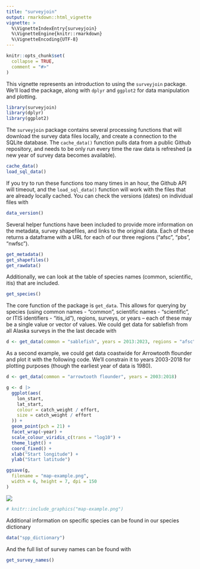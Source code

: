 ```yaml
---
title: "surveyjoin"
output: rmarkdown::html_vignette
vignette: >
  %\VignetteIndexEntry{surveyjoin}
  %\VignetteEngine{knitr::rmarkdown}
  %\VignetteEncoding{UTF-8}
---
```


```r
knitr::opts_chunk$set(
  collapse = TRUE,
  comment = "#>"
)
```

This vignette represents an introduction to using the `surveyjoin` package. We'll load the package, along with `dplyr` and `ggplot2` for data manipulation and plotting.

```r
library(surveyjoin)
library(dplyr)
library(ggplot2)
```

The `surveyjoin` package contains several processing functions that will download the survey data files locally, and create a connection to the SQLite database. The `cache_data()` function pulls data from a public Github repository, and needs to be only run every time the raw data is refreshed (a new year of survey data becomes available).

```r
cache_data()
load_sql_data()
```

If you try to run these functions too many times in an hour, the Github API will timeout, and the `load_sql_data()` function will work with the files that are already locally cached. You can check the versions (dates) on individual files with 

```r
data_version()
```

Several helper functions have been included to provide more information on the metadata, survey shapefiles, and links to the original data. Each of these returns a dataframe with a URL for each of our three regions ("afsc", "pbs", "nwfsc").

```r
get_metadata()
get_shapefiles()
get_rawdata()
```

Additionally, we can look at the table of species names (common, scientific, itis) that are included. 

```r
get_species()
```


The core function of the package is `get_data`. This allows for querying by species (using common names - "common", scientific names - "scientific", or ITIS identifiers - "itis_id"), regions, surveys, or years -- each of these may be a single value or vector of values. We could get data for sablefish from all Alaska surveys in the the last decade with

```r
d <- get_data(common = "sablefish", years = 2013:2023, regions = "afsc")
```

As a second example, we could get data coastwide for Arrowtooth flounder and plot it with the following code. We'll constrain it to years 2003-2018 for plotting purposes (though the earliest year of data is 1980).

```r
d <- get_data(common = "arrowtooth flounder", years = 2003:2018)

g <- d |>
  ggplot(aes(
    lon_start,
    lat_start,
    colour = catch_weight / effort,
    size = catch_weight / effort
  )) +
  geom_point(pch = 21) +
  facet_wrap(~year) +
  scale_colour_viridis_c(trans = "log10") +
  theme_light() +
  coord_fixed() +
  xlab("Start longitude") +
  ylab("Start latitude")

ggsave(g,
  filename = "map-example.png",
  width = 6, height = 7, dpi = 150
)
```

![](../man/figures/map-example.png)

```r
# knitr::include_graphics("map-example.png")
```

Additional information on specific species can be found in our species dictionary

```r
data("spp_dictionary")
```

And the full list of survey names can be found with

```r
get_survey_names()
```


